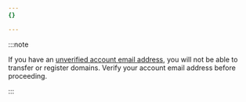 ```yaml
---
{}

---
```


:::note


If you have an [unverified account email address](/fundamentals/account/verify-email-address/), you will not be able to transfer or register domains. Verify your account email address before proceeding.


:::
